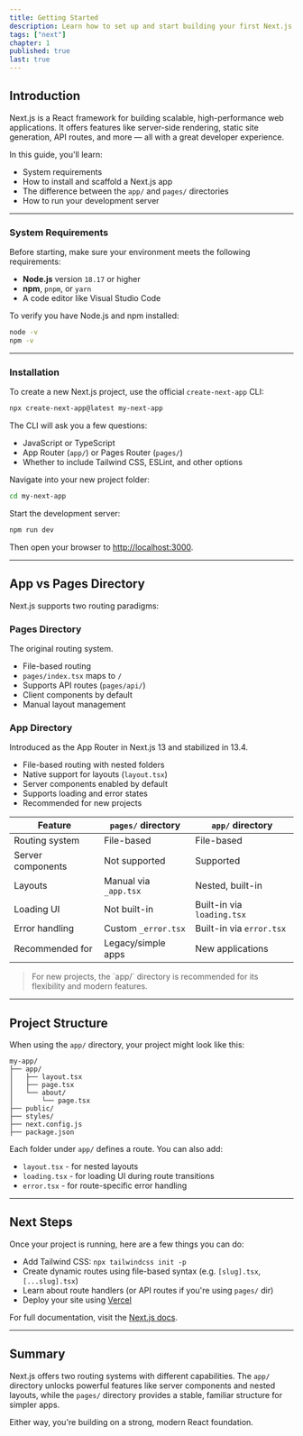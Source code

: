 ```yaml
---
title: Getting Started
description: Learn how to set up and start building your first Next.js application with ease.
tags: ["next"]
chapter: 1
published: true
last: true
---
```


## Introduction

Next.js is a React framework for building scalable, high-performance web applications. It offers features like server-side rendering, static site generation, API routes, and more — all with a great developer experience.

In this guide, you'll learn:

- System requirements
- How to install and scaffold a Next.js app
- The difference between the `app/` and `pages/` directories
- How to run your development server

---

### System Requirements

Before starting, make sure your environment meets the following requirements:

- **Node.js** version `18.17` or higher
- **npm**, `pnpm`, or `yarn`
- A code editor like Visual Studio Code

To verify you have Node.js and npm installed:

```bash
node -v
npm -v
```

---

### Installation

To create a new Next.js project, use the official `create-next-app` CLI:

```bash
npx create-next-app@latest my-next-app
```

The CLI will ask you a few questions:

- JavaScript or TypeScript
- App Router (`app/`) or Pages Router (`pages/`)
- Whether to include Tailwind CSS, ESLint, and other options

Navigate into your new project folder:

```bash
cd my-next-app
```

Start the development server:

```bash
npm run dev
```

Then open your browser to [http://localhost:3000](http://localhost:3000).

---

## App vs Pages Directory

Next.js supports two routing paradigms:

### Pages Directory

The original routing system.

- File-based routing
- `pages/index.tsx` maps to `/`
- Supports API routes (`pages/api/`)
- Client components by default
- Manual layout management

### App Directory

Introduced as the App Router in Next.js 13 and stabilized in 13.4.

- File-based routing with nested folders
- Native support for layouts (`layout.tsx`)
- Server components enabled by default
- Supports loading and error states
- Recommended for new projects

| Feature           | `pages/` directory    | `app/` directory           |
| ----------------- | --------------------- | -------------------------- |
| Routing system    | File-based            | File-based                 |
| Server components | Not supported         | Supported                  |
| Layouts           | Manual via `_app.tsx` | Nested, built-in           |
| Loading UI        | Not built-in          | Built-in via `loading.tsx` |
| Error handling    | Custom `_error.tsx`   | Built-in via `error.tsx`   |
| Recommended for   | Legacy/simple apps    | New applications           |

<blockquote class="mdx info">
  For new projects, the `app/` directory is recommended for its flexibility and
  modern features.
</blockquote>

---

## Project Structure

When using the `app/` directory, your project might look like this:

```
my-app/
├── app/
│   ├── layout.tsx
│   ├── page.tsx
│   └── about/
│       └── page.tsx
├── public/
├── styles/
├── next.config.js
├── package.json
```

Each folder under `app/` defines a route. You can also add:

- `layout.tsx` - for nested layouts
- `loading.tsx` - for loading UI during route transitions
- `error.tsx` - for route-specific error handling

---

## Next Steps

Once your project is running, here are a few things you can do:

- Add Tailwind CSS: `npx tailwindcss init -p`
- Create dynamic routes using file-based syntax (e.g. `[slug].tsx`, `[...slug].tsx`)
- Learn about route handlers (or API routes if you're using `pages/` dir)
- Deploy your site using [Vercel](https://vercel.com)

For full documentation, visit the [Next.js docs](https://nextjs.org/docs).

---

## Summary

Next.js offers two routing systems with different capabilities. The `app/` directory unlocks powerful features like server components and nested layouts, while the `pages/` directory provides a stable, familiar structure for simpler apps.

Either way, you're building on a strong, modern React foundation.
